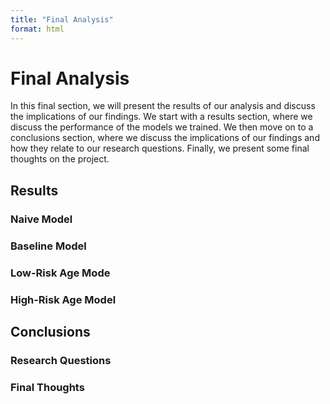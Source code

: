 ```yaml
---
title: "Final Analysis"
format: html
---
```


# Final Analysis
In this final section, we will present the results of our analysis and discuss the implications of our findings. We start with a results section, where we discuss the performance of the models we trained. We then move on to a conclusions section, where we discuss the implications of our findings and how they relate to our research questions. Finally, we present some final thoughts on the project.

## Results

### Naive Model

### Baseline Model

### Low-Risk Age Mode

### High-Risk Age Model

## Conclusions

### Research Questions

### Final Thoughts

